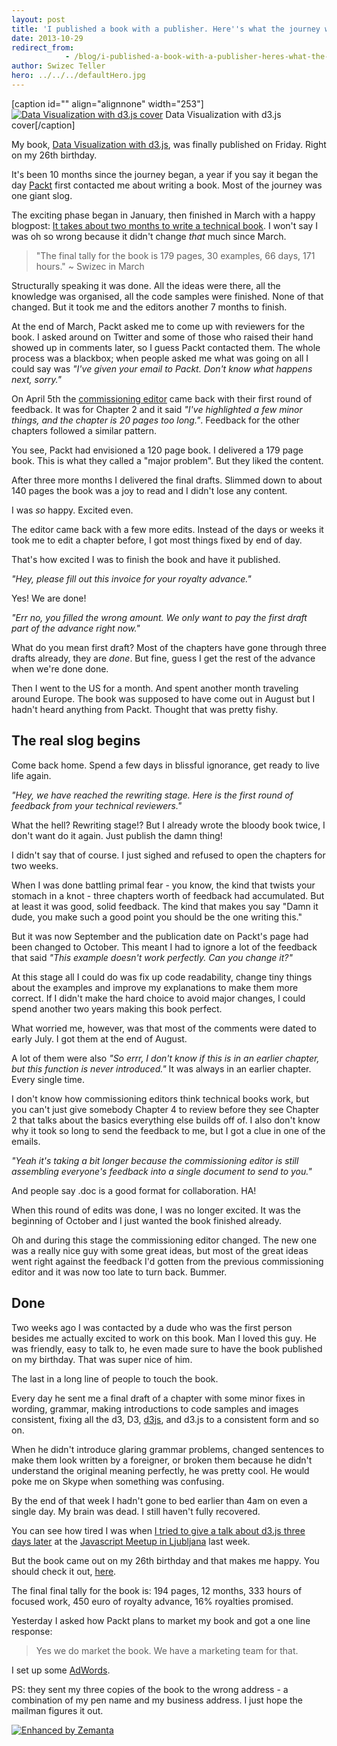 ```yaml
---
layout: post
title: 'I published a book with a publisher. Here''s what the journey was like.'
date: 2013-10-29
redirect_from: 
            - /blog/i-published-a-book-with-a-publisher-heres-what-the-journey-was-like/swizec/6398
author: Swizec Teller
hero: ../../../defaultHero.jpg
---
```

\[caption id="" align="alignnone" width="253"][![Data Visualization with d3.js cover](https://www.filepicker.io/api/file/4lQnyBJ3SmbpxTTkl5lO?policy=eyJoYW5kbGUiOiI0bFFueUJKM1NtYnB4VFRrbDVsTyIsImV4cGlyeSI6MTM4MzA1ODA5OSwiY2FsbCI6WyJyZWFkIl19&signature=973d407bbf3113c8d1a6336e07d57ec8729918d0caa81bebef4783d108329ca7)](http://www.packtpub.com/data-visualization-with-d3js/book) Data Visualization with d3.js cover\[/caption]



My book, [Data Visualization with d3.js](http://www.packtpub.com/data-visualization-with-d3js/book), was finally published on Friday. Right on my 26th birthday.



It's been 10 months since the journey began, a year if you say it began the day [Packt](http://www.packtpub.com "Packt") first contacted me about writing a book. Most of the journey was one giant slog.



The exciting phase began in January, then finished in March with a happy blogpost: [It takes about two months to write a technical book](http://swizec.com/blog/it-takes-about-two-months-to-write-a-technical-book/swizec/6076). I won't say I was oh so wrong because it didn't change _that_ much since March.

> "The final tally for the book is 179 pages, 30 examples, 66 days, 171 hours." ~ Swizec in March

Structurally speaking it was done. All the ideas were there, all the knowledge was organised, all the code samples were finished. None of that changed. But it took me and the editors another 7 months to finish.



At the end of March, Packt asked me to come up with reviewers for the book. I asked around on Twitter and some of those who raised their hand showed up in comments later, so I guess Packt contacted them. The whole process was a blackbox; when people asked me what was going on all I could say was _"I've given your email to Packt. Don't know what happens next, sorry."_



On April 5th the [commissioning editor](http://en.wikipedia.org/wiki/Commissioning_editor_%28book_publishing%29 "Commissioning editor (book publishing)") came back with their first round of feedback. It was for Chapter 2 and it said _"I've highlighted a few minor things, and the chapter is 20 pages too long."_. Feedback for the other chapters followed a similar pattern.



You see, Packt had envisioned a 120 page book. I delivered a 179 page book. This is what they called a "major problem". But they liked the content.



After three more months I delivered the final drafts. Slimmed down to about 140 pages the book was a joy to read and I didn't lose any content.



I was _so_ happy. Excited even.



The editor came back with a few more edits. Instead of the days or weeks it took me to edit a chapter before, I got most things fixed by end of day.



That's how excited I was to finish the book and have it published.



_"Hey, please fill out this invoice for your royalty advance."_



Yes! We are done!



_"Err no, you filled the wrong amount. We only want to pay the first draft part of the advance right now."_



What do you mean first draft? Most of the chapters have gone through three drafts already, they are _done_. But fine, guess I get the rest of the advance when we're done done.



Then I went to the US for a month. And spent another month traveling around Europe. The book was supposed to have come out in August but I hadn't heard anything from Packt. Thought that was pretty fishy.

## The real slog begins

Come back home. Spend a few days in blissful ignorance, get ready to live life again.



_"Hey, we have reached the rewriting stage. Here is the first round of feedback from your technical reviewers."_



What the hell? Rewriting stage!? But I already wrote the bloody book twice, I don't want do it again. Just publish the damn thing!



I didn't say that of course. I just sighed and refused to open the chapters for two weeks.



When I was done battling primal fear - you know, the kind that twists your stomach in a knot - three chapters worth of feedback had accumulated. But at least it was good, solid feedback. The kind that makes you say "Damn it dude, you make such a good point you should be the one writing this."



But it was now September and the publication date on Packt's page had been changed to October. This meant I had to ignore a lot of the feedback that said _"This example doesn't work perfectly. Can you change it?"_



At this stage all I could do was fix up code readability, change tiny things about the examples and improve my explanations to make them more correct. If I didn't make the hard choice to avoid major changes, I could spend another two years making this book perfect.



What worried me, however, was that most of the comments were dated to early July. I got them at the end of August.



A lot of them were also _"So errr, I don't know if this is in an earlier chapter, but this function is never introduced."_ It was always in an earlier chapter. Every single time.



I don't know how commissioning editors think technical books work, but you can't just give somebody Chapter 4 to review before they see Chapter 2 that talks about the basics everything else builds off of. I also don't know why it took so long to send the feedback to me, but I got a clue in one of the emails.



_"Yeah it's taking a bit longer because the commissioning editor is still assembling everyone's feedback into a single document to send to you."_



And people say .doc is a good format for collaboration. HA!



When this round of edits was done, I was no longer excited. It was the beginning of October and I just wanted the book finished already.



Oh and during this stage the commissioning editor changed. The new one was a really nice guy with some great ideas, but most of the great ideas went right against the feedback I'd gotten from the previous commissioning editor and it was now too late to turn back. Bummer.

## Done

Two weeks ago I was contacted by a dude who was the first person besides me actually excited to work on this book. Man I loved this guy. He was friendly, easy to talk to, he even made sure to have the book published on my birthday. That was super nice of him.



The last in a long line of people to touch the book.



Every day he sent me a final draft of a chapter with some minor fixes in wording, grammar, making introductions to code samples and images consistent, fixing all the d3, D3, [d3js](http://protovis.org/ "D3.js"), and d3.js to a consistent form and so on.



When he didn't introduce glaring grammar problems, changed sentences to make them look written by a foreigner, or broken them because he didn't understand the original meaning perfectly, he was pretty cool. He would poke me on Skype when something was confusing.



By the end of that week I hadn't gone to bed earlier than 4am on even a single day. My brain was dead. I still haven't fully recovered.



You can see how tired I was when [I tried to give a talk about d3.js three days later](http://video.kiberpipa.org/js_swizec_something_something_d3js/) at the [Javascript Meetup in Ljubljana](http://www.meetup.com/Ljubljana-JavaScript-User-Group/events/144257272/) last week.



But the book came out on my 26th birthday and that makes me happy. You should check it out, [here](http://www.packtpub.com/data-visualization-with-d3js/book).



The final final tally for the book is: 194 pages, 12 months, 333 hours of focused work, 450 euro of royalty advance, 16% royalties promised.



Yesterday I asked how Packt plans to market my book and got a one line response:

> Yes we do market the book. We have a marketing team for that.

I set up some [AdWords](http://www.google.com/adwords "AdWords").



PS: they sent my three copies of the book to the wrong address - a combination of my pen name and my business address. I just hope the mailman figures it out.

[![Enhanced by Zemanta](http://img.zemanta.com/zemified_e.png?x-id=40111649-0edb-45ac-bb35-64a346e0ced7)](http://www.zemanta.com/?px "Enhanced by Zemanta")